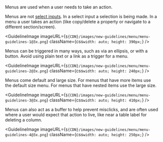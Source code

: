 
Menus are used when a user needs to take an action.

Menus are not [select inputs](https://www.mongodb.design/component/select/guidelines/).
In a select input a selection is being made. In a menu a user takes an action
(like copy/delete a property or navigate to a different section/screen).

<GuidelineImage
  imageURL={`${CDN}/images/new-guidelines/menu/menu-guidelines-1@3x.png`}
  className={css`
    width: auto;
    height: 390px;
  `}
/>

Menus can be triggered in many ways, such as via an ellipsis, or with a
button. Avoid using plain text or a link as a trigger for a menu.

<GuidelineImage
  imageURL={`${CDN}/images/new-guidelines/menu/menu-guidelines-2@3x.png`}
  className={css`
    width: auto;
    height: 240px;
  `}
/>

Menus come default and large size. For menus that have more items use the
default size menu. For menus that have nested items use the large size.

<GuidelineImage
  imageURL={`${CDN}/images/new-guidelines/menu/menu-guidelines-3@3x.png`}
  className={css`
    width: auto;
    height: 410px;
  `}
/>

Menus can also act as a buffer to help prevent misclicks, and are often used
where a user would expect that action to live, like near a table label for
deleting a column.

<GuidelineImage
  imageURL={`${CDN}/images/new-guidelines/menu/menu-guidelines-4@3x.png`}
  className={css`
    width: auto;
    height: 250px;
  `}
/>
